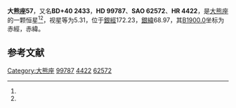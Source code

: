 {{Starbox begin
| name = 大熊座57
}}
{{Starbox observe
| epoch = [[J2000.0|J2000.0]]
| constell = [[大熊座|大熊座]]<ref name=SIMBAD>{{cite web
 | url=http://simbad.u-strasbg.fr/simbad/sim-id?Ident=HR+4422
 | title=Pulsating variable Star
 | publisher=Centre de Données astronomiques de Strasbourg
 | work=SIMBAD
 | accessdate=2012-07-13
 | archive-date=2016-03-17
 | archive-url=https://web.archive.org/web/20160317131052/http://simbad.u-strasbg.fr/simbad/sim-id?Ident=HR+4422
 | dead-url=no
 }}</ref><ref name=DATA>{{cite web
 | url=http://vizier.u-strasbg.fr/viz-bin/VizieR-5?-out.add=.&-source=5050&-corr=PK=HR&-out.max=9999&HR=4422
 | title=VizieR Detailed Page
 | accessdate=2012-07-13
 | archive-date=2016-03-05
 | archive-url=https://web.archive.org/web/20160305050341/http://vizier.u-strasbg.fr/viz-bin/VizieR-5?-out.add=.&-source=5050&-corr=PK=HR&-out.max=9999&HR=4422
 | dead-url=no
 }}</ref>
| 星官 = 
| ra = {{RA|11|29|4.2}}<ref name=SIMBAD /><ref name=DATA />
| dec = {{DEC|+39|20|13}}<ref name=SIMBAD /><ref name=DATA />
| appmag_v = 5.31<ref name=SIMBAD /><ref name=DATA />
}}
{{Starbox character
| class = A2V<ref name=SIMBAD /><ref name=DATA />
| b-v = 0.01<ref name=SIMBAD /><ref name=DATA />
| u-b = 0.01<ref name=SIMBAD /><ref name=DATA />
| r-i = <ref name=SIMBAD /><ref name=DATA />
| variable = 
}}
{{Starbox astrometry
| radial_v = 0.01
| prop_mo_ra = -11
| parallax = 0.025
| p_error = 
}}
{{Starbox catalog
| names =BD+40 2433，[[SAO星表|SAO]] 62572，[[HD星表|HD]] 99787，[[HR星表|HR]] 4422}}
{{Starbox reference |Simbad=HR+4422}}
{{Starbox end}}

'''大熊座57'''，又名'''BD+40 2433'''，'''HD 99787'''、'''SAO 62572'''、'''HR 4422'''，是[[大熊座|大熊座]]的一颗恒星<ref name=SIMBAD /><ref name=DATA />，视星等为5.31，位于[[銀道座標系|銀經]]172.23，[[銀道座標系|銀緯]]68.97，其[[B1900.0|B1900.0]]坐标为赤經{{RA|11|23|41}}，赤緯{{DEC|+39|68.97|14}}。

== 参考文献 ==
{{reflist}}

{{star-stub}}

{{大熊座恒星}}
[[Category:大熊座|Category:大熊座]]
[[Category:HD和HDE天體|99787]]
[[Category:HR天體|4422]]
[[Category:SAO天體|62572]]